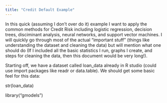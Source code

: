 ```yaml
---
title: "Credit Default Example"
---
```


In this quick (assuming I don't over do it) example I want to apply the common methods for Credit Risk including logistic regression, decision trees, disciminant analysis, neural networks, and support vector machines. I will quickly go through most of the actual "important stuff" (things like understanding the dataset and cleaning the data) but will mention what one should do (If I included all the basic statistics I run, graphs I create, and steps for cleaning the data, then this document would be very long!). 

Starting off, we have a dataset called loan_data already in R studio (could use import packages like readr or data.table). We should get some basic feel for this data:

str(loan_data)

library("gmodels")



